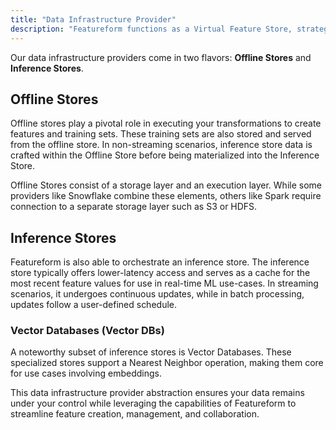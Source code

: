 ```yaml
---
title: "Data Infrastructure Provider"
description: "Featureform functions as a Virtual Feature Store, strategically positioned atop your existing data infrastructure. It acts orchestrator, conducting your infrastructure to construct and serve the features you define. Importantly, this approach means your data remains within your infrastructure—it's not stored in Featureform. Moreover, transformations occur using the same language and performance capabilities as if Featureform were not in the picture. To operate in this framework, you need to register and configure your data infrastructure."
---
```


Our data infrastructure providers come in two flavors: **Offline Stores** and **Inference Stores**.

## Offline Stores

Offline stores play a pivotal role in executing your transformations to create features and training sets. These training sets are also stored and served from the offline store. In non-streaming scenarios, inference store data is crafted within the Offline Store before being materialized into the Inference Store.

Offline Stores consist of a storage layer and an execution layer. While some providers like Snowflake combine these elements, others like Spark require connection to a separate storage layer such as S3 or HDFS.

## Inference Stores

Featureform is also able to orchestrate an inference store. The inference store typically offers lower-latency access and serves as a cache for the most recent feature values for use in real-time ML use-cases. In streaming scenarios, it undergoes continuous updates, while in batch processing, updates follow a user-defined schedule.

### Vector Databases (Vector DBs)

A noteworthy subset of inference stores is Vector Databases. These specialized stores support a Nearest Neighbor operation, making them core for use cases involving embeddings.

This data infrastructure provider abstraction ensures your data remains under your control while leveraging the capabilities of Featureform to streamline feature creation, management, and collaboration.